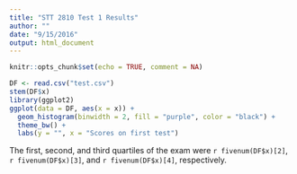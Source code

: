 ```yaml
---
title: "STT 2810 Test 1 Results"
author: ""
date: "9/15/2016"
output: html_document
---
```


```r
knitr::opts_chunk$set(echo = TRUE, comment = NA)
```

```r
DF <- read.csv("test.csv")
stem(DF$x)
library(ggplot2)
ggplot(data = DF, aes(x = x)) +
  geom_histogram(binwidth = 2, fill = "purple", color = "black") + 
  theme_bw() + 
  labs(y = "", x = "Scores on first test")
```

The first, second, and third quartiles of the exam were `r fivenum(DF$x)[2]`, `r fivenum(DF$x)[3]`, and `r fivenum(DF$x)[4]`, respectively.

